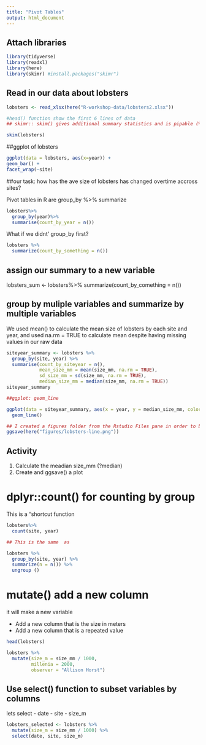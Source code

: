 ```yaml
---
title: "Pivot Tables"
output: html_document
---
```

## Attach libraries

```r
library(tidyverse)
library(readxl)
library(here)
library(skimr) #install.packages("skimr")
```

## Read in our data about lobsters

```r
lobsters <- read_xlsx(here("R-workshop-data/lobsters2.xlsx"))

#head() function show the first 6 lines of data
## skimr:: skim() gives additional summary statistics and is pipable (%>%)

skim(lobsters)
```

##ggplot of lobsters
```r
ggplot(data = lobsters, aes(x=year)) +
geom_bar() +
facet_wrap(~site)
```



##our task:
how has the ave size of lobsters has changed overtime accross sites?

Pivot tables in R are group_by %>% summarize


```r
lobsters%>%
  group_by(year)%>%
  summarise(count_by_year = n())
```

What if we didnt' group_by first?

```r
lobsters %>%
  summarize(count_by_something = n())
```
## assign our summary to a new variable

lobsters_sum <- lobsters%>%
  summarize(count_by_comething = n())
  
## group by muliple variables and summarize by multiple variables
We used mean() to calculate the mean size of lobsters by each site and year, and used na.rm = TRUE to calculate mean despite having missing values in our raw data


```r
siteyear_summary <- lobsters %>%
  group_by(site, year) %>%
  summarise(count_by_siteyear = n(),
            mean_size_mm = mean(size_mm, na.rm = TRUE),
            sd_size_mm = sd(size_mm, na.rm = TRUE),
            median_size_mm = median(size_mm, na.rm = TRUE))
siteyear_summary

##ggplot: geom_line

ggplot(data = siteyear_summary, aes(x = year, y = median_size_mm, color = site)) +
  geom_line()

## I created a figures folder from the Rstudio Files pane in order to be organized and for this code to run:
ggsave(here("figures/lobsters-line.png"))
```

## Activity
1. Calculate the meadian size_mm (?median)
2. Create and ggsave() a plot

# dplyr::count() for counting by group
This is a "shortcut function

```r
lobsters%>%
  count(site, year)

## This is the same  as

lobsters %>%
  group_by(site, year) %>%
  summarize(n = n()) %>%
  ungroup ()

```

# mutate() add a new column
it will make a new variable

- Add a new column that is the size in meters
- Add a new column that is a repeated value
```r
head(lobsters)

lobsters %>%
  mutate(size_m = size_mm / 1000, 
         millenia = 2000, 
         observer = "Allison Horst")

```

## Use select() function to subset variables by columns
lets select 
- date
- site
- size_m

```r
lobsters_selected <- lobsters %>%
  mutate(size_m = size_mm / 1000) %>%
  select(date, site, size_m)
```


